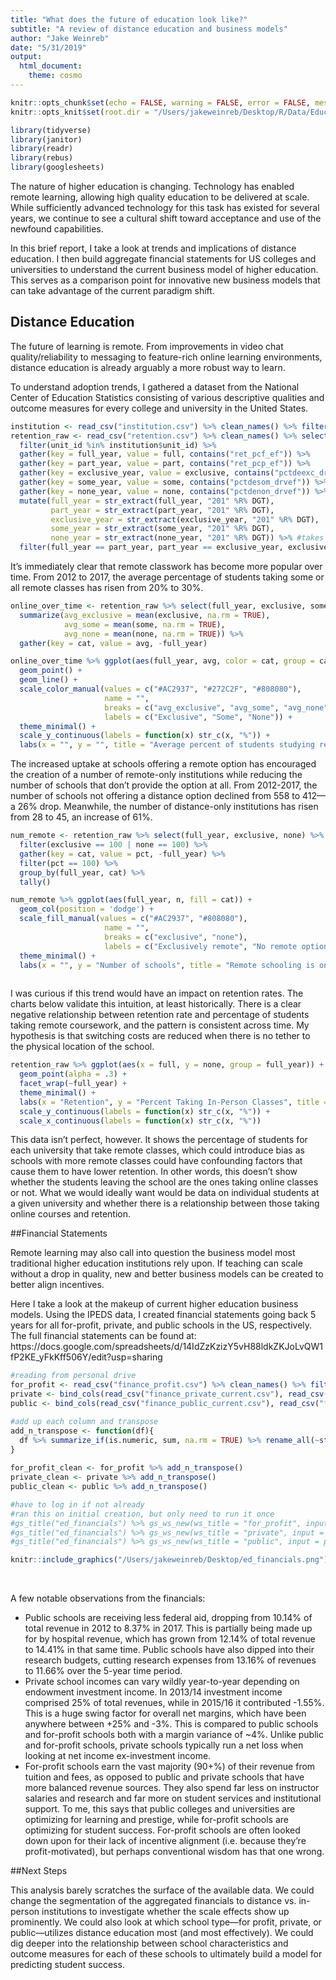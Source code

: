 ```yaml
---
title: "What does the future of education look like?"
subtitle: "A review of distance education and business models"
author: "Jake Weinreb"
date: "5/31/2019"
output:
  html_document:
    theme: cosmo
---
```


```r
knitr::opts_chunk$set(echo = FALSE, warning = FALSE, error = FALSE, message = FALSE)
knitr::opts_knit$set(root.dir = "/Users/jakeweinreb/Desktop/R/Data/Education/")
```

```r
library(tidyverse)
library(janitor)
library(readr)
library(rebus)
library(googlesheets)
```

The nature of higher education is changing.  Technology has enabled remote learning, allowing high quality education to be delivered at scale.  While sufficiently advanced technology for this task has existed for several years, we continue to see a cultural shift toward acceptance and use of the newfound capabilities.  

In this brief report, I take a look at trends and implications of distance education.  I then build aggregate financial statements for US colleges and universities to understand the current business model of higher education.  This serves as a comparison point for innovative new business models that can take advantage of the current paradigm shift.

## Distance Education

The future of learning is remote.  From improvements in video chat quality/reliability to messaging to feature-rich online learning environments, distance education is already arguably a more robust way to learn.

To understand adoption trends, I gathered a dataset from the National Center of Education Statistics consisting of various descriptive qualities and outcome measures for every college and university in the United States.  

```r
institution <- read_csv("institution.csv") %>% clean_names() %>% filter(instcat_hd2017 == 2)
retention_raw <- read_csv("retention.csv") %>% clean_names() %>% select(-x33) %>% 
  filter(unit_id %in% institution$unit_id) %>% 
  gather(key = full_year, value = full, contains("ret_pcf_ef")) %>% 
  gather(key = part_year, value = part, contains("ret_pcp_ef")) %>% 
  gather(key = exclusive_year, value = exclusive, contains("pctdeexc_drvef")) %>% 
  gather(key = some_year, value = some, contains("pctdesom_drvef")) %>% 
  gather(key = none_year, value = none, contains("pctdenon_drvef")) %>% 
  mutate(full_year = str_extract(full_year, "201" %R% DGT),
         part_year = str_extract(part_year, "201" %R% DGT),
         exclusive_year = str_extract(exclusive_year, "201" %R% DGT),
         some_year = str_extract(some_year, "201" %R% DGT),
         none_year = str_extract(none_year, "201" %R% DGT)) %>% #takes a while (~10 mins)
  filter(full_year == part_year, part_year == exclusive_year, exclusive_year == some_year, some_year == none_year)
```

It's immediately clear that remote classwork has become more popular over time.  From 2012 to 2017, the average percentage of students taking some or all remote classes has risen from 20% to 30%.

```r
online_over_time <- retention_raw %>% select(full_year, exclusive, some, none) %>% group_by(full_year) %>%
  summarize(avg_exclusive = mean(exclusive, na.rm = TRUE),
            avg_some = mean(some, na.rm = TRUE),
            avg_none = mean(none, na.rm = TRUE)) %>% 
  gather(key = cat, value = avg, -full_year) 

online_over_time %>% ggplot(aes(full_year, avg, color = cat, group = cat)) + 
  geom_point() + 
  geom_line() +
  scale_color_manual(values = c("#AC2937", "#272C2F", "#808080"),
                     name = "",
                     breaks = c("avg_exclusive", "avg_some", "avg_none"),
                     labels = c("Exclusive", "Some", "None")) +
  theme_minimal() +
  scale_y_continuous(labels = function(x) str_c(x, "%")) +
  labs(x = "", y = "", title = "Average percent of students studying remotely")
```

The increased uptake at schools offering a remote option has encouraged the creation of a number of remote-only institutions while reducing the number of schools that don't provide the option at all. From 2012-2017, the number of schools not offering a distance option declined from 558 to 412---a 26% drop.  Meanwhile, the number of distance-only institutions has risen from 28 to 45, an increase of 61%.

```r
num_remote <- retention_raw %>% select(full_year, exclusive, none) %>% 
  filter(exclusive == 100 | none == 100) %>% 
  gather(key = cat, value = pct, -full_year) %>% 
  filter(pct == 100) %>% 
  group_by(full_year, cat) %>% 
  tally()

num_remote %>% ggplot(aes(full_year, n, fill = cat)) + 
  geom_col(position = 'dodge') +
  scale_fill_manual(values = c("#AC2937", "#808080"),
                     name = "",
                     breaks = c("exclusive", "none"),
                     labels = c("Exclusively remote", "No remote option")) +
  theme_minimal() +
  labs(x = "", y = "Number of schools", title = "Remote schooling is on the rise")
  
```

I was curious if this trend would have an impact on retention rates.  The charts below validate this intuition, at least historically.  There is a clear negative relationship between retention rate and percentage of students taking remote coursework, and the pattern is consistent across time.  My hypothesis is that switching costs are reduced when there is no tether to the physical location of the school.

```r
retention_raw %>% ggplot(aes(x = full, y = none, group = full_year)) + 
  geom_point(alpha = .3) + 
  facet_wrap(~full_year) +
  theme_minimal() +
  labs(x = "Retention", y = "Percent Taking In-Person Classes", title = "Remote schooling leads to lower retention") +
  scale_y_continuous(labels = function(x) str_c(x, "%")) +
  scale_x_continuous(labels = function(x) str_c(x, "%"))
```

This data isn't perfect, however.  It shows the percentage of students for each university that take remote classes, which could introduce bias as schools with more remote classes could have confounding factors that cause them to have lower retention.  In other words, this doesn't show whether the students leaving the school are the ones taking online classes or not.  What we would ideally want would be data on individual students at a given university and whether there is a relationship between those taking online courses and retention.

##Financial Statements

Remote learning may also call into question the business model most traditional higher education institutions rely upon.  If teaching can scale without a drop in quality, new and better business models can be created to better align incentives.  

Here I take a look at the makeup of current higher education business models.  Using the IPEDS data, I created financial statements going back 5 years for all for-profit, private, and public schools in the US, respectively.  The full financial statements can be found at: https://docs.google.com/spreadsheets/d/14IdZzKzizY5vH88ldkZKJoLvQW1fP2KE_yFkKff506Y/edit?usp=sharing

```r
#reading from personal drive
for_profit <- read_csv("finance_profit.csv") %>% clean_names() %>% filter(unit_id %in% institution$unit_id)
private <- bind_cols(read_csv("finance_private_current.csv"), read_csv("finance_private_historical.csv")) %>% clean_names() %>% filter(unit_id %in% institution$unit_id)
public <- bind_cols(read_csv("finance_public_current.csv"), read_csv("finance_public_historical.csv")) %>% clean_names() %>% filter(unit_id %in% institution$unit_id)
```

```r
#add up each column and transpose
add_n_transpose <- function(df){
  df %>% summarize_if(is.numeric, sum, na.rm = TRUE) %>% rename_all(~str_remove(., "_f" %R% one_or_more("[:alnum:]") %R% END)) %>% t() %>% as.data.frame %>% rownames_to_column()
}
  
for_profit_clean <- for_profit %>% add_n_transpose()
private_clean <- private %>% add_n_transpose()
public_clean <- public %>% add_n_transpose()
```

```r
#have to log in if not already
#ran this on initial creation, but only need to run it once
#gs_title("ed_financials") %>% gs_ws_new(ws_title = "for_profit", input = for_profit_clean)
#gs_title("ed_financials") %>% gs_ws_new(ws_title = "private", input = private_clean)
#gs_title("ed_financials") %>% gs_ws_new(ws_title = "public", input = public_clean)
```

```r
knitr::include_graphics("/Users/jakeweinreb/Desktop/ed_financials.png") 
```

<br>

A few notable observations from the financials:

* Public schools are receiving less federal aid, dropping from 10.14% of total revenue in 2012 to 8.37% in 2017.  This is partially being made up for by hospital revenue, which has grown from 12.14% of total revenue to 14.41% in that same time.  Public schools have also dipped into their research budgets, cutting research expenses from 13.16% of revenues to 11.66% over the 5-year time period.
* Private school incomes can vary wildly year-to-year depending on endowment investment income.  In 2013/14 investment income comprised 25% of total revenues, while in 2015/16 it contributed -1.55%.  This is a huge swing factor for overall net margins, which have been anywhere between +25% and -3%.  This is compared to public schools and for-profit schools both with a margin variance of ~4%.  Unlike public and for-profit schools, private schools typically run a net loss when looking at net income ex-investment income.
* For-profit schools earn the vast majority (90+%) of their revenue from tuition and fees, as opposed to public and private schools that have more balanced revenue sources.  They also spend far less on instructor salaries and research and far more on student services and institutional support.  To me, this says that public colleges and universities are optimizing for learning and prestige, while for-profit schools are optimizing for student success.  For-profit schools are often looked down upon for their lack of incentive alignment (i.e. because they're profit-motivated), but perhaps conventional wisdom has that one wrong.

##Next Steps

This analysis barely scratches the surface of the available data.  We could change the segmentation of the aggregated financials to distance vs. in-person institutions to investigate whether the scale effects show up prominently.  We could also look at which school type---for profit, private, or public---utilizes distance education most (and most effectively).  We could dig deeper into the relationship between school characteristics and outcome measures for each of these schools to ultimately build a model for predicting student success.  



